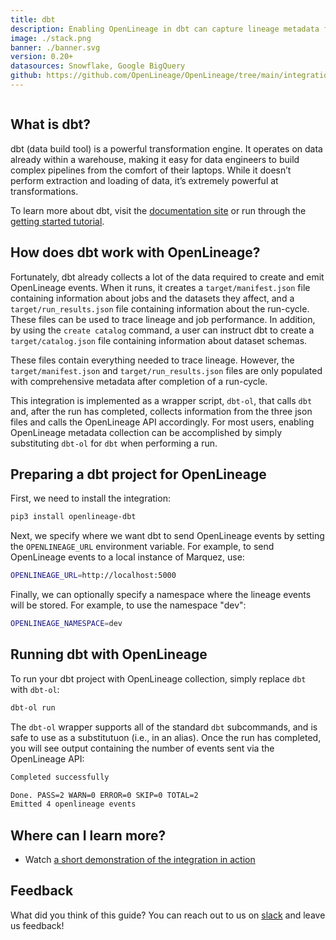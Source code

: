 ```yaml
---
title: dbt
description: Enabling OpenLineage in dbt can capture lineage metadata for transformations running within your data warehouse.
image: ./stack.png
banner: ./banner.svg
version: 0.20+
datasources: Snowflake, Google BigQuery
github: https://github.com/OpenLineage/OpenLineage/tree/main/integration/dbt
---
```


```toc
```

## What is dbt?

dbt (data build tool) is a powerful transformation engine. It operates on data already within a warehouse, making it easy for data engineers to build complex pipelines from the comfort of their laptops. While it doesn’t perform extraction and loading of data, it’s extremely powerful at transformations.

To learn more about dbt, visit the [documentation site](https://docs.getdbt.com) or run through the [getting started tutorial](https://docs.getdbt.com/tutorial/setting-up).

## How does dbt work with OpenLineage?

Fortunately, dbt already collects a lot of the data required to create and emit OpenLineage events. When it runs, it creates a `target/manifest.json` file containing information about jobs and the datasets they affect, and a `target/run_results.json` file containing information about the run-cycle. These files can be used to trace lineage and job performance. In addition, by using the `create catalog` command, a user can instruct dbt to create a `target/catalog.json` file containing information about dataset schemas.

These files contain everything needed to trace lineage. However, the `target/manifest.json` and `target/run_results.json` files are only populated with comprehensive metadata after completion of a run-cycle. 

This integration is implemented as a wrapper script, `dbt-ol`, that calls `dbt` and, after the run has completed, collects information from the three json files and calls the OpenLineage API accordingly. For most users, enabling OpenLineage metadata collection can be accomplished by simply substituting `dbt-ol` for `dbt` when performing a run.

## Preparing a dbt project for OpenLineage

First, we need to install the integration:

```bash
pip3 install openlineage-dbt
```

Next, we specify where we want dbt to send OpenLineage events by setting the `OPENLINEAGE_URL` environment variable. For example, to send OpenLineage events to a local instance of Marquez, use:

```bash
OPENLINEAGE_URL=http://localhost:5000
```

Finally, we can optionally specify a namespace where the lineage events will be stored. For example, to use the namespace "dev":

```bash
OPENLINEAGE_NAMESPACE=dev
```

## Running dbt with OpenLineage

To run your dbt project with OpenLineage collection, simply replace `dbt` with `dbt-ol`:

```bash
dbt-ol run
```

The `dbt-ol` wrapper supports all of the standard `dbt` subcommands, and is safe to use as a substitutuon (i.e., in an alias). Once the run has completed, you will see output containing the number of events sent via the OpenLineage API:

```bash
Completed successfully

Done. PASS=2 WARN=0 ERROR=0 SKIP=0 TOTAL=2
Emitted 4 openlineage events
```

## Where can I learn more?

* Watch [a short demonstration of the integration in action](https://youtu.be/7caHXLDKacg)

## Feedback

What did you think of this guide? You can reach out to us on [slack](http://bit.ly/OpenLineageSlack) and leave us feedback!  
